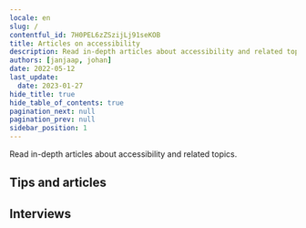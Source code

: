 ```yaml
---
locale: en
slug: /
contentful_id: 7H0PEL6zZSzijLj91seKOB
title: Articles on accessibility
description: Read in-depth articles about accessibility and related topics.
authors: [janjaap, johan]
date: 2022-05-12
last_update:
  date: 2023-01-27
hide_title: true
hide_table_of_contents: true
pagination_next: null
pagination_prev: null
sidebar_position: 1
---
```


<Hero
  title="Accessibility articles"
/>

Read in-depth articles about accessibility and related topics.

## Tips and articles

<LinkList title="Accessibility articles - Link list" isHighlighted={true}>
  <LinkListItem
    url="/en/articles/disabilities"
    title="Disabilities"
    appearance="link"
    label="Disabilities when using apps"
    description="This article provides a summary of the different disabilities. Here you can also find the number of Dutch people with a disability."
    image="/img/light/Beperkingen.svg"
    alt="Disabilities"
  />
  <LinkListItem
    url="/en/articles/assistive-technologies"
    title="Assistive technologies"
    appearance="link"
    label="Assistive technologies for using apps"
    description="This article provides a summary of the different assistive technologies."
    image="/img/light/Hulpmiddelen.svg"
    alt="Assistive Technologies"
  />
  <LinkListItem
    url="/en/articles/accessible-app-beginners-guide"
    title="An Accessible App. Where to start?"
    appearance="link"
    label="An accessible app. Where to start?"
    description="Making your app accessible to everyone: where do you start? These are the first steps you should take."
    image="/img/light/Oplossingen.svg"
    alt="Solutions"
  />
  <LinkListItem
    url="/en/articles/gather-your-own-accessibility-data"
    title="Gather your own accessibility data"
    appearance="link"
    label="Gather your own accessibility data"
    description="All ingredients to gain insight into the use of accessibility features in your own app."
    image="/img/light/Diensten.svg"
    alt="Services"
  />
  <LinkListItem
    url="/en/articles/how-to-get-an-accessible-app-developed"
    title="How to get an accessible app developed"
    appearance="link"
    label="How to get an accessible app developed"
    description="This article, aimed at non-developers, explains where to start if you want to have an app made accessible."
    image="/img/light/Ontwikkeling.svg"
    alt="Development"
  />
  <LinkListItem
    url="/en/articles/how-we-built-appt-org"
    title="How we built appt.org"
    appearance="link"
    label="How we built appt.org"
    description="We built appt.org by using Contentful in combination with Next.js, Typescript, Tailwind CSS and Google Cloud Run."
    image="/img/light/Web.svg"
    alt="Web globe icon"
  />
  <LinkListItem
    url="/en/articles/automated-accessibility-testing-android-ios-apps"
    title="Automated accessibility testing of Android and iOS apps"
    appearance="link"
    label="Automated accessibility testing of Android and iOS apps"
    description="You can run automated accessibility tests to check if your Android or iOS app meets accessibility requirements. This article lists tools to automatically test the accessibility of your app."
    image="/img/light/Robot.svg"
    alt="Icon of a robot's face, in a pink color"
  />
  <LinkListItem
    url="/en/articles/contribute-code-samples-for-accessible-apps"
    title="Contribute code samples"
    appearance="link"
    label="Contribute code samples for accessible apps"
    description="Contribute to our mission by sharing code samples of accessible apps."
    image="/img/light/4.1.1.svg"
    alt="WCAG 4.1.1 - Logo"
  />
  <LinkListItem
    url="/en/handbook"
    title="App accessibility handbook"
    appearance="link"
    label="App accessibility handbook"
    description="Our handbook is designed to learn the basic principles of app accessibility in straightforward way. "
    image="/img/light/handbook.svg"
    alt="Handbook icon"
  />
  <LinkListItem
    url="/en/articles/native-versus-cross-frameworks-accessible-apps"
    title="Native versus cross-platform frameworks to develop accessible apps"
    appearance="link"
    label="Native versus cross-platform frameworks to develop accessible apps"
    description="What framework to choose if you want to build an accessible app? Native has it benefits, but cross-platform frameworks are catching up."
    image="/img/light/2.5.6.svg"
    alt="WCAG 2.5.6 - Logo"
  />
</LinkList>

## Interviews

<TwoColumnBlock>
  <LeftColumn>
    <ColumnRow>
      <Quote
        quote="How many hours a day I use my phone? How many hours do you use your eyes?"
        name="Jesse"
        image="/img/light/Jesse.png"
        alt="Photo Jesse"
        linkLabel="Read the interview with Jesse"
        url="/en/articles/jesse"
      />
    </ColumnRow>
    <ColumnRow>
      <Quote
        quote="I’m not disabled, the world disables me."
        name="Darice"
        image="/img/light/Interview-met-dove-eindgebruiken-over-inzetten-van-toegankelijkheid-in-mobiele-apps.jpg"
        alt="Photo Darice"
        linkLabel="Read the interview with Darice"
        url="/en/articles/darice"
      />
    </ColumnRow>
    <ColumnRow>
      <Quote
        quote="My iPhone is my third eye."
        name="Jeroen"
        image="/img/light/Blinde-app-gebruiker-Jeroen.jpg"
        alt="Jeroen - Asset"
        linkLabel="Read the interview with Jeroen"
        url="/en/articles/jeroen"
      />
    </ColumnRow>
  </LeftColumn>
  <RightColumn>
    <ColumnRow>
      <Quote
        quote="I try to reduce overstimulation on my mobile phone."
        name="Colinda"
        image="/img/light/colinda.jpg"
        alt="Colinda"
        linkLabel="Read the interview with Colinda"
        url="/en/articles/colinda"
      />
    </ColumnRow>
    <ColumnRow>
      <Quote
        quote="Accessibility features could also be aesthetically pleasing."
        name="Onno"
        image="/img/light/Interview-met-slechtziende-gebruiker-over-mobiele-applicaties-op-telefoons.jpg"
        alt="Photo Onno"
        linkLabel="Read the interview with Onno"
        url="/en/articles/onno"
      />
    </ColumnRow>
    <ColumnRow>
      <Quote
        quote="Resizing texts is a necessity for me. "
        name="Edith"
        image="/img/light/Edith-s.jpg"
        alt="Picture of Edith"
        linkLabel="Read the interview with Edith"
        url="/en/articles/edith"
      />
    </ColumnRow>
  </RightColumn>
</TwoColumnBlock>
